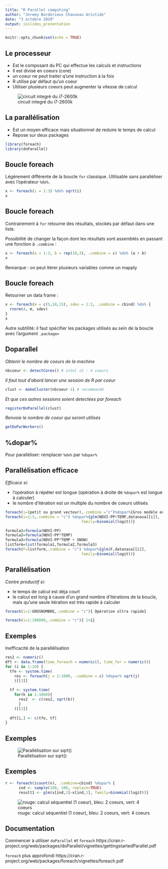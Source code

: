 ```yaml
---
title: "R Parallel computing"
author: "Jeremy Borderieux Chauveau Aristide"
date: "3 octobre 2019"
output: ioslides_presentation
---
```


```r
knitr::opts_chunk$set(echo = TRUE)
```

## Le processeur
- Est le composant du PC qui effectue les calculs et instructions 
- Il est divisé en coeurs (core)
- un coeur ne peut traiter q'une instruction à la fois
- R utilise par défaut qu'un coeur
- Utiliser plusieurs coeurs peut augmenter la vitesse de calcul

![circuit integré du i7-2600k](./R Parallel-figure/intelcore.png)


## La parallélisation
- Est un moyen efficace mais situationnel de reduire le temps de calcul
- Repose sur deux packages
```r
library(foreach)
library(doParallel)
```


## Boucle foreach
Légèrement différente de la boucle `for` classique. Utilisable sans paralléliser avec l'opérateur `%do%`.
```r
x <- foreach(i = 1:3) %do% sqrt(i)
x
```

## Boucle foreach
Contrairement à `for` retourne des résultats, stockés par défaut dans une liste.

Possibilité de changer la façon dont les résultats sont assemblés en passant une fonction à `.combine` : 
```r
x <- foreach(a = 1:3, b = rep(10,3), .combine = c) %do% (a + b)
x
```

Remarque : on peut itérer plusieurs variables comme un mapply

## Boucle foreach
Retourner un data frame : 
```r
x <- foreach(m = c(5,10,15), sdev = 1:3, .combine = cbind) %do% {
  rnorm(4, m, sdev)  
}
x
```

Autre subtilité: il faut spécifier les packages utilisés au sein de la boucle avec l'argument `.package=`




## Doparallel
*Obtenir le nombre de coeurs de la machine* 
```r
nbcoeur <- detectCores() # intel i5 : 4 coeurs
```

*Il faut tout d'abord lancer une session de R par coeur*
```r
clust <- makeCluster(nbcoeur-1) # recommandé
```
*Et que ces autres sessions soient detectées par foreach*
```r
registerDoParallel(clust)
```

*Renvoie le nombre de coeur qui seront utilisés*
```r
getDoParWorkers()
```



## %dopar%

Pour paralléliser: remplacer `%do%` par `%dopar%` 

## Parallélisation efficace
*Efficace si: *

- l'opération à répéter est longue (opération à droite de `%dopar%` est longue à calculer)
- le nombre d'itération est un multiple du nombre de coeurs utilisés
```r
foreach(i=(petit ou grand vecteur),.combine ="c")%dopar%{Gros modèle enervé}
foreach(i=1:3,.combine = "c") %dopar%{glm(NDVI~PP+TEMP,datanasa[[i]],
                                  family=binomial(logit))}
```
```r
formula1=formula(NDVI~PP)
formula2=formula(NDVI~PP*TEMP)
formula3=formula(NDVI~PP*TEMP + SNOW)
listform=list(formula1,formula2,formula3)
foreach(F=listform,.combine = "c") %dopar%{glm(F,datanasa[[i]],
                                  family=binomial(logit))}
```


## Parallélisation 

*Contre productif si:*

- le temps de calcul est déja court
- le calcul est long à cause d'un grand nombre d'itérations de la boucle, mais qu'une seule itération est très rapide à calculer
```r
foreach(i=1:GROSNOMBRE,.combine = "c"){ Opération ultra rapide}

foreach(i=1:100000,.combine = "c"){ 1+i}
```

## Exemples

Inefficacité de la parallélisation
```r
res2 <- numeric()
dft <- data.frame(time_foreach = numeric(), time_for = numeric())
for (i in 1:20) {
  tfe <- system.time(
    res <- foreach(j = 1:1000, .combine = c) %dopar% sqrt(j)
    )[[3]]
  
  tf <- system.time(
    for(k in 1:1000){
      res2  <- c(res2, sqrt(k))
      }
    )[[3]]
  
  dft[i,] <- c(tfe, tf)
}
```

## Exemples
![Parallélisation sur sqrt()](./R Parallel-figure/boxplot_sqrt.png)

## Exemples

```r
r <- foreach(icount(n), .combine=cbind) %dopar% {
      ind <- sample(100, 100, replace=TRUE)
      result1 <- glm(x[ind,2]~x[ind,1], family=binomial(logit))}
```
![rouge: calcul séquentiel (1 coeur), bleu: 2 coeurs, vert: 4 coeurs](./R Parallel-figure/Plotpara1.PNG)

## Documentation

Commencer à utiliser `doParallel` et `foreach`
https://cran.r-project.org/web/packages/doParallel/vignettes/gettingstartedParallel.pdf

`foreach` plus approfondi
https://cran.r-project.org/web/packages/foreach/vignettes/foreach.pdf

